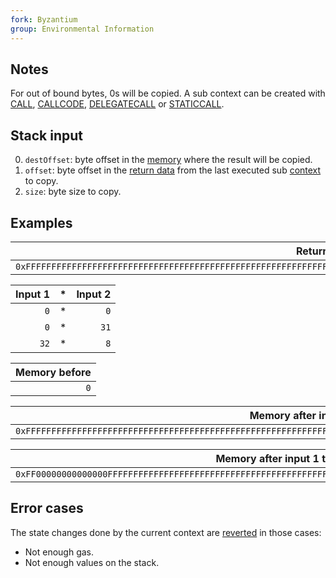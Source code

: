 ```yaml
---
fork: Byzantium
group: Environmental Information
---
```


## Notes

For out of bound bytes, 0s will be copied. A sub context can be created with [CALL](/#F1), [CALLCODE](/#F2), [DELEGATECALL](/#F4) or [STATICCALL](/#FA).

## Stack input

0. `destOffset`: byte offset in the [memory](/about) where the result will be copied.
1. `offset`: byte offset in the [return data](/about) from the last executed sub [context](/about) to copy.
2. `size`: byte size to copy.

## Examples

| Return data |
|---------:|
| `0xFFFFFFFFFFFFFFFFFFFFFFFFFFFFFFFFFFFFFFFFFFFFFFFFFFFFFFFFFFFFFFFF` |

| Input 1 | * | Input 2 |
|------:|--:|--:|
| `0` | * | `0` |
| `0` | * | `31` |
| `32` | * | `8` |

| Memory before |
|--------------:|
| `0` |

| Memory after input 1 |
|---------------------:|
| `0xFFFFFFFFFFFFFFFFFFFFFFFFFFFFFFFFFFFFFFFFFFFFFFFFFFFFFFFFFFFFFFFF` |

| Memory after input 1 then 2 |
|----------------------------:|
| `0xFF00000000000000FFFFFFFFFFFFFFFFFFFFFFFFFFFFFFFFFFFFFFFFFFFFFFFF` |

## Error cases

The state changes done by the current context are [reverted](#FD) in those cases:
- Not enough gas.
- Not enough values on the stack.
